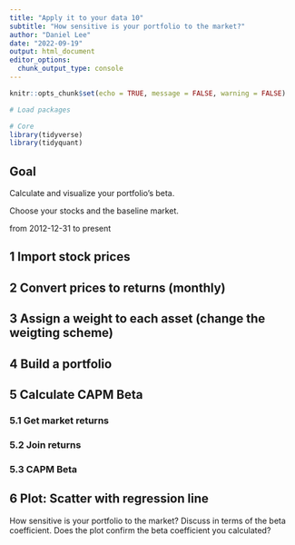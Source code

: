 ```yaml
---
title: "Apply it to your data 10"
subtitle: "How sensitive is your portfolio to the market?"
author: "Daniel Lee"
date: "2022-09-19"
output: html_document
editor_options: 
  chunk_output_type: console
---
```


```r
knitr::opts_chunk$set(echo = TRUE, message = FALSE, warning = FALSE)
```

```r
# Load packages

# Core
library(tidyverse)
library(tidyquant)

```

## Goal
Calculate and visualize your portfolio's beta.

Choose your stocks and the baseline market.

from 2012-12-31 to present

## 1 Import stock prices


## 2 Convert prices to returns (monthly)


## 3 Assign a weight to each asset (change the weigting scheme)


## 4 Build a portfolio


## 5 Calculate CAPM Beta

### 5.1 Get market returns


### 5.2 Join returns


### 5.3 CAPM Beta



## 6 Plot: Scatter with regression line

How sensitive is your portfolio to the market? Discuss in terms of the beta coefficient. Does the plot confirm the beta coefficient you calculated?
